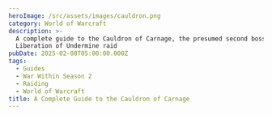 ```yaml
---
heroImage: /src/assets/images/cauldron.png
category: World of Warcraft
description: >-
  A complete guide to the Cauldron of Carnage, the presumed second boss of the
  Liberation of Undermine raid
pubDate: 2025-02-08T05:00:00.000Z
tags:
  - Guides
  - War Within Season 2
  - Raiding
  - World of Warcraft
title: A Complete Guide to the Cauldron of Carnage
---
```



<script src="https://wow.zamimg.com/widgets/power.js" async />

This is a single phase encounter against two bosses, **Flarendo the Furious** and **Torq the Tempest**. These bosses do not share health and have wildly different skillsets, and must also be tanked apart by a minimum of 40 yards.  Both must die around the same time. Both should be tanked where they spawn and the raid should be split into two teams to handle each boss.  You may find it desirable to make certain both teams have an equal amount of crowd control for reasons explained further in this guide.

At regular intervals, both bosses will **Clash** in the middle for around 20 seconds, providing the best opportunity for each team to swap sides (which you must do, as it is not feasible to simply have each tank taunt over the other boss due to the way the bosses behave).

# Full List of Boss Abilities for Reference

*All links sourced from Wowhead through their generous API*

* <a href="https://www.wowhead.com/ptr-2/spell=472223/galvanized-spite" class="wowhead">Galvanized Spite</a>
* <a href="https://www.wowhead.com/ptr-2/spell=472220/blistering-spite" class="wowhead">Blistering Spite</a>
* <a href="https://www.wowhead.com/ptr-2/spell=465833/colossal-clash" class="wowhead">Colossal Clash</a>
* <a href="https://www.wowhead.com/ptr-2/spell=463800/zapbolt" class="wowhead">Zapbolt</a>
* <a href="https://www.wowhead.com/ptr-2/spell=465446/fiery-wave" class="wowhead">Fiery Wave</a>
* <a href="https://www.wowhead.com/ptr-2/spell=1221826/tiny-tussle" class="wowhead">Tiny Tussle</a>
* <a href="https://www.wowhead.com/ptr-2/spell=471660/raised-guard" class="wowhead">Raised Guard</a>
* <a href="https://www.wowhead.com/ptr-2/spell=471557/king-of-carnage" class="wowhead">King of Carnage</a>
* <a href="https://www.wowhead.com/ptr-2/spell=473650/scrapbomb" class="wowhead">Scrapbomb</a>
* <a href="https://www.wowhead.com/ptr-2/spell=1213688/molten-phlegm" class="wowhead">Molten Phlegm</a>
* <a href="https://www.wowhead.com/ptr-2/spell=472231/blastburn-roarcannon" class="wowhead">Blastburn Roarcannon</a>
* <a href="https://www.wowhead.com/ptr-2/spell=1214190/eruption-stomp" class="wowhead">Eruption Stomp</a>
* <a href="https://www.wowhead.com/ptr-2/spell=1218088/tempest-unleashed" class="wowhead">Tempest Unleashed</a>
* <a href="https://www.wowhead.com/ptr-2/spell=473951/static-charge" class="wowhead">Static Charge</a>
* <a href="https://www.wowhead.com/ptr-2/spell=473983/static-discharge" class="wowhead">Static Discharge</a>
* <a href="https://www.wowhead.com/ptr-2/spell=463840/thunderdrum-salvo" class="wowhead">Thunderdrum Salvo</a>
* <a href="https://www.wowhead.com/ptr-2/spell=1213994/voltaic-image" class="wowhead">Voltaic Image</a>
* <a href="https://www.wowhead.com/ptr-2/spell=463925/lingering-electricity" class="wowhead">Lingering Electricity</a>
* <a href="https://www.wowhead.com/ptr-2/spell=466178/lightning-bash" class="wowhead">Lightning Bash</a>


# Important Abilities

**Shared**

* **Blistering/Galvanized Spite** - Each boss places a stacking debuff on all players near them (40 yards). 
* <img src="https://cdn.shawnzhome.com/shawnzhome/videos/LoU/converted-coc/spitedebuffmp4.webp"/>
* **Colossal Clash** - At full energy, both bosses will turn to each other and charge, clashing for 20 seconds. During this time they will still debuff anyone in range with their respective Spites, but will cease their regular abilities. Instead, they will radiate raid damage and continuously spawn swirlies and waves to dodge.
* <img src="https://cdn.shawnzhome.com/shawnzhome/videos/LoU/converted-coc/colossalclash.webp"/>
**Flarendo the Furious (I will henceforth refer to him as Dino or Dinosaur)**

* **Scrapbomb** - The dinosaur will place a moderately sized bomb on the ground. After some time (about 10 seconds), it will explode, dealing damage to the entire raid, reduced by each player who soaked it. It will also knock back all players who soak it, the knockback originating from the center of the soak. Afterwards, it will leave a pool that remains until the encounter's end.
* <img src="https://cdn.shawnzhome.com/shawnzhome/videos/LoU/converted-coc/scrapbomb.webp"/>
* **Molten Phlegm** - A majority of the players on the dinosaur side will receive this debuff. This DoT causes them to pulse damage to everyone around them for 10 seconds.
* <img src="https://cdn.shawnzhome.com/shawnzhome/videos/LoU/converted-coc/moltenphlegm.webp"/>
* **Blastburn Roarcannon** - The dino will focus one player, charging a beam at them over a few moments.  After the beam is charged, he will lock his aim in place, giving a brief chance for that player to move out of the way. He will then fire, killing anything that is caught in the blast.
* <img src="https://cdn.shawnzhome.com/shawnzhome/videos/LoU/converted-coc/blastburnroarcannon.webp"/>
* **Eruption Stomp** - The main ability the dino uses on the tank. This will launch the tank high into the air, spawning Rashok style Fiery Waves outward from his location.

**Torq the Tempest (I will henceforth refer to him as Monkey)**

* **Static Charge** - All players within range of the monkey will receive a debuff, allowing them to accumulate Static Charge.  While moving, players generate charge. Remaining still depletes this charge. Reaching full charge will trigger a Static Discharge, stunning everyone in a 10 yard radius on Heroic and higher.
* <img src="https://cdn.shawnzhome.com/shawnzhome/videos/LoU/converted-coc/staticcharge.webp"/>
* **Thunderdrum Salvo** - The monkey will fire a barrage of swirlies at everyone on his side, doing high damage to anyone hit.  
* <img src="https://cdn.shawnzhome.com/shawnzhome/videos/LoU/converted-coc/thunderdrumsalvo.webp"/>
* **Voltaic Image** - The monkey will spawn several images of himself, about 3 as of writing this.  These images will spawn towards the edges of the arena and fixate on a single player, moving towards them over 12 seconds, after which they will despawn. If they make contact with *anyone*, they deal a burst of damage to all players in melee range of them and leave a silencing pool that also deals light damage for the duration of the encounter.
* <img src="https://cdn.shawnzhome.com/shawnzhome/videos/LoU/converted-coc/voltaicimages.webp"/>
# Strategy (Normal and Heroic)

* Lust on Pull
* Split the raid into two teams with equal amount tanks, healers, and dps.  As said previously, you may want to consider how much CC each team has on Heroic and higher in order to make the Voltaic Images less of a headache.  Warlocks are incredibly good for this purpose, as they can Banish, Fear, and Mortal Coil.  Druids and Monks are also good for similar reasons.
* There is no need to swap teams outside of Clash. The debuffs will fall off naturally from simply swapping during each Clash. There will be a period where you have both DoTs, and so this is a good time for defensives and raid cooldowns if needed.
* Due to the constant movement during Clash, it is not recommend to Lust here.
* **On the dinosaur side**, the Scrapbomb tends to prefer ranged, so you want the entire team stacked up against the edges of the arena on pull.  Bait each bomb and move as a group, and on Heroic and higher spread immediately after for the Molten Phlegm, making sure to quickly move back into baiting formation before the next Scrapbomb cast.
* Blastburn Roarcannon is cast during every Scrapbomb soak, at varying times during it.  There should be a very clear agreement on how to handle this. You may choose to either have the person bait the beam completely outside of the bomb, just inside of it, or on one dedicated side of the bomb. Whatever you choose to do, make it **very clear** what they are to do with the mechanic. 
* Again, as the beam happens at varying times during the Scrapbomb, sometimes the picked player will also need to be cognizant of the Scrapbomb knockback. They should make sure not to be knocked back into the beam they just baited, for instance.  The other players should also take care not to get knocked into the beam as well, if they might be positioned for this to occur.
* The tank on the dinosaur side should also soak everytime as well, but be aware of the Eruption Stomp timing, so that you do not cause the waves to spawn close to the more fragile players in the raid.
* **On the monkey side**, you will either want to commit to having everyone stack relatively close and moving as a unit, or staying spread around the boss.  For the sake of keeping things safe, I would recommend just having everyone spread out.  
* Melee, however, should likely just stay as a single unit and rotate either clockwise or counter-clockwise during each Thunderdrum Salvo, with the tank opposite of them and moving similarly.
* You can bait up to 3 Salvos before needing to move, but I recommend only moving every 2 to be safe.  When movement is not needed, *do not move*.  It is that simple.
* For the Voltaic Images, make sure players are aware that they spawn towards the edges of the arena or more at range, and that they can be instantly detonated if a player stands where one might spawn and does not immediately move.  Otherwise, simply CC the Images until they time out after 12 seconds.

# Mythic Changes

Mythic introduces nothing that changes the fundamental strategy whatsoever, but it does present some increased complexity and additional healing load to the fight.

* **Tiny Tussle** - Toys of both the dino and monkey will be thrown into the arena during the normal part of the encounter. These toys cannot be targeted or interacted with normally. They can only be moved by running into them, and they will be launched opposite of the interacting player's direction. If any toys are within 15 yards of the opposite type, they will Clash, destroying themselves and applying a high damage DoT to the raid. When the bosses themselves Clash, **ALL** toys will clash, no matter their location, and the DoT applied will do 500% increased damage.
* **Blastburn Roarcannon** now has 3 beams in a frontal pattern, instead of 1. It still only picks 1 target.
* The monkey will now call down Zapbolts throughout the entire encounter, instead of just during Colossal Clash, increasing the movement required. Occurs only on his side of the arena.

# Mythic Strategy

* You will now need players on each side to handle kicking the toys towards the other side. You will need to physically walk into them in order to kick them, and it usually takes at least two kicks to get them where they need to be.  This of course is far more annoying for the monkey team, which is already restricted in their movement.
* As of writing, there are 4 toys on each side.  You will need to stagger their destruction, but also make sure to eliminate them all before the Clash, or you will almost certainly wipe.
* For the other changes, the Blastburn Roarcannon just needs to be baited further than you did in Heroic. You may choose to handle it almost completely the same otherwise.
* The additional Zapbolts increase the movement required on the monkey side and require smarter positioning and awareness, and can overlap badly with some mechanics. Simply handle it as best as you can. 

# Notes on Healing

This encounter is not particularly stressful to heal except for during the Clash, due to the movement required. Still, on Heroic it is not a particularly high amount of damage as of current tuning, but likely still the best place for larger raid cooldowns to be used. The damage profile is very light rot with predictable bursts of damage on the dino side, and during Molten Phlegm it changes to moderate rot.  On the monkey side there is almost no damage going out

When playing with lesser skilled players, it is not a terrible idea to hold some healing in case they are struck by errant mechanics to quickly top them off and prevent death, as nothing will outright one-shot you.

On Mythic, there is much more to heal and the later Clashes can be particularly stressful.  It is advisable to find a location that other players seem to not inhabit and plant around there, moving as little as needed in order to pump HPS. Getting a feel for the timing of the toys clashing is also a vital part of properly anticipating the healing required.

# Notes on Tanking

There is very little tank damage on this fight, and no taunt swaps or anything of that nature. You will simply swap bosses when you swap sides during the Clash.  If you start dino, then after the Clash you will take the monkey and so on and so forth.

The Eruption Stomp should be handled away from your side's members, and on the monkey side you should strive to remain opposite of the melee clump and rotate the same direction they do in order to avoid them (as in, if they are going clockwise, you go clockwise).

# Defensive Usage

As said, there isn't anything truly threatening on this fight from an unavoidable standpoint.  Your best bet is to simply defensive any bad Scrapbomb overlaps, such as those where you observe only a few players reaching the soak in time.  It is also fine to defensive during the Clash to reduce the healing load or if you are out of range of the healers at any time.  You may also choose to proactively defensive if you feel you are less than capable of dodging properly during any mechanic.

# Movement Cooldowns

There should always be at least one movement cooldown used during Clash, and preferably you would want a second one chained into that to last for the duration of the mechanic.  I also recommend placing gateways for players to take to the other side so they can begin planting and DPS'ing while both bosses are together as soon as possible.  

Movement is also helpful during Molten Phlegm to help players spread out as quickly as possible and to return to positions for baiting.

# Damage Profile Best Suited for this Encounter

This is by and large a single-target encounter.  It is quite a bait to take any cleave where it is a substantial loss to your single-target to do so.  On Heroic and lower, it is fine if not outright expected that multi-dot/spread cleave classes such as Aff/Destro/Spriest/Boomkin should stand in the middle to squeeze in extra damage during the opener, and again, if it is an overall increase to do so you should cleave during the Clash.
